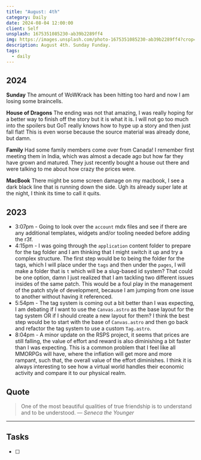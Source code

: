 ```yaml
---
title: "August: 4th"
category: Daily
date: 2024-08-04 12:00:00
client: Self
unsplash: 1675351085230-ab39b2289ff4
img: https://images.unsplash.com/photo-1675351085230-ab39b2289ff4?crop=entropy&cs=srgb&fm=jpg&ixid=MnwzNjM5Nzd8MHwxfHJhbmRvbXx8fHx8fHx8fDE2ODE3NDg2ODY&ixlib=rb-4.0.3&q=85
description: August 4th. Sunday Funday.
tags:
  - daily
---
```


## 2024

**Sunday**
The amount of WoWKrack has been hitting too hard and now I am losing some braincells.

**House of Dragons**
The ending was not that amazing, I was really hoping for a better way to finish off the story but it is what it is.
I will not go too much into the spoilers but GoT really knows how to hype up a story and then just fall flat!
This is even worse because the source material was already done, but damn.

**Family**
Had some family members come over from Canada!
I remember first meeting them in India, which was almost a decade ago but how far they have grown and matured.
They just recently bought a house out there and were talking to me about how crazy the prices were.

**MacBook**
There might be some screen damage on my macbook, I see a dark black line that is running down the side. Ugh its already super late at the night, I think its time to call it quits.

<Adsense />

## 2023
- 3:07pm - Going to look over the `account` mdx files and see if there are any additional templates, widgets and/or tooling needed before adding the r3f.
- 4:15pm - I was going through the `application` content folder to prepare for the tag folder and I am thinking that I might switch it up and try a complex structure. The first step would be to being the folder for the tags, which I will place under the `tags` and then under the `pages`, I will make a folder that is `t` which will be a slug-based id system? That could be one option, damn I just realized that I am tackling two different issues insides of the same patch. This would be a foul play in the management of the patch style of development, because I am jumping from one issue to another without having it referenced. 
- 5:54pm - The tag system is coming out a bit better than I was expecting, I am debating if I want to use the `Canvas.astro` as the base layout for the tag system OR if I should create a new layout for them? I think the best step would be to start with the base of `Canvas.astro` and then go back and refactor the tag system to use a custom `Tag.astro`. 
- 8:04pm - A minor update on the RSPS project, it seems that prices are still falling, the value of effort and reward is also diminishing a bit faster than I was expecting. This is a common problem that I feel like all MMORPGs will have, where the inflation will get more and more rampant, such that, the overall value of the effort diminishes. I think it is always interesting to see how a virtual world handles their economic activity and compare it to our physical realm. 

## Quote

> One of the most beautiful qualities of true friendship is to understand and to be understood.
> — <cite>Seneca the Younger</cite>

---

## Tasks

- [ ]